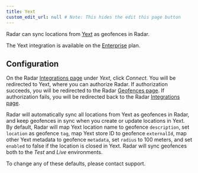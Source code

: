 ```yaml
---
title: Yext
custom_edit_url: null # Note: This hides the edit this page button
---
```


Radar can sync locations from [Yext](http://www.yext.com) as geofences in Radar.

The Yext integration is available on the [Enterprise](https://radar.io/dashboard/pricing) plan.

## Configuration

On the Radar [Integrations page](/integrations) under *Yext*, click *Connect*. You will be redirected to Yext, where you can authorize Radar. If authorization succeeds, you will be redirected to the Radar [Geofences page](/geofences). If authorization fails, you will be redirected back to the Radar [Integrations page](/integrations).

Radar will automatically sync all locations from Yext as geofences in Radar, and keep geofences in sync when you create or update locations in Yext. By default, Radar will map Yext location name to geofence `description`, set `location` as geofence `tag`, map Yext store ID to geofence `externalId`, map other Yext metadata to geofence `metadata`, set `radius` to 100 meters, and set `enabled` to false if the location is closed in Yext. Radar will sync geofences both to the *Test* and *Live* environments.

To change any of these defaults, please contact support.
